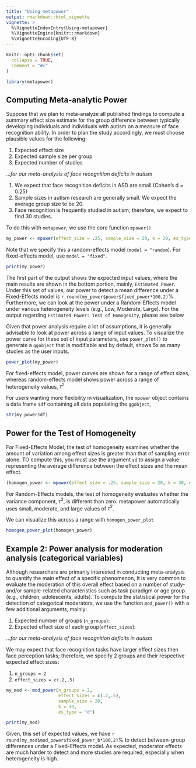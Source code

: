 ```yaml
---
title: "Using metapower"
output: rmarkdown::html_vignette
vignette: >
  %\VignetteIndexEntry{Using-metapower}
  %\VignetteEngine{knitr::rmarkdown}
  %\VignetteEncoding{UTF-8}
---
```


```r
knitr::opts_chunk$set(
  collapse = TRUE,
  comment = "#>"
)
```

```r
library(metapower)
```
## Computing Meta-analytic Power

Suppose that we plan to meta-analyze all published findings to compute a summary effect size estimate for the group difference between typically developing individuals and individuals with autism on a measure of face recognition ability. In order to plan the study accordingly, we must choose plausible values for the following:

1. Expected effect size
2. Expected sample size per group
3. Expected number of studies

...*for our meta-analysis of face recognition deficits in autism*

1. We expect that face recognition deficits in ASD are small (Cohen's d = 0.25)
2. Sample sizes in autism research are generally small. We expect the average group size to be 20.
3. Face recognition is frequently studied in autism; therefore, we expect to find 30 studies.

To do this with `metapower`, we use the core function `mpower()`

```r
my_power <- mpower(effect_size = .25, sample_size = 20, k = 30, es_type = "d")
```

Note that we specify this a random-effects model (`model = "random`). 
For fixed-effects model, use `model = "fixed"`.

```r
print(my_power)
```

The first part of the output shows the expected input values, where the main results are shown in the bottom portion, mainly, `Estimated Power`. Under this set of values, our power to detect a mean difference under a Fixed-Effects model is  `r round(my_power$power$fixed_power*100,2)`%. Furthermore, we can look at the power under a Random-Effects model under various heterogeneity levels (e.g., Low, Moderate, Large). For the output regarding `Estimated Power: Test of Homogenity`, please see below

Given that power analysis require a lot of assumptions, it is generally advisable to look at power across a range of input values. To visualize the power curve for these set of input parameters, use `power_plot()` to generate a `ggobject` that is modifiable and by default, shows 5x as many studies as the user inputs. 

```r
power_plot(my_power)
```

For fixed-effects model, power curves are shown for a range of effect sizes, whereas random-effects model shows power across a range of heterogeneity values, $\tau^2$

For users wanting more flexibility in visualization, the `mpower` object contains a data frame `$df` containing all data populating the `ggobject`,

```r
str(my_power$df)
```

## Power for the Test of Homogeneity

For Fixed-Effects Model, the test of homogeneity examines whether the amount of variation among effect sizes is greater than that of sampling error alone. TO compute this, you must use the argument `sd` to assign a value representing the average difference between the effect sizes and the mean effect. 
```r
(homogen_power <- mpower(effect_size = .25, sample_size = 20, k = 30, es_type = "d", sd = 3))
```

For Random-Effects models, the test of homogeneity evaluates whether the variance component, $\tau^2$, is different than zero. metapower automatically uses small, moderate, and large values of $\tau^2$. 

We can visualize this across a range with `homogen_power_plot`

```r
homogen_power_plot(homogen_power)
```

## Example 2: Power analysis for moderation analysis (categorical variables)

Although researchers are primarily interested in conducting meta-analysis to quantify the main effect of a specific phenomenon, It is very common to evaluate the moderation of this overall effect based on a number of study- and/or sample-related characteristics such as task paradigm or age group (e.g., children, adolescents, adults). To compute the statistical power for the detection of categorical moderators, we use the function `mod_power()` with a few additional arguments, mainly:

1. Expected number of groups (`n_groups`):
2. Expected effect size of each group(`effect_sizes`):

...*for our meta-analysis of face recognition deficits in autism*

We may expect that face recognition tasks have larger effect sizes then face perception tasks; therefore, we specify 2 groups and their respective expected effect sizes:

1. `n_groups = 2`
2. `effect_sizes = c(.2,.5)`

```r
my_mod <- mod_power(n_groups = 2, 
                    effect_sizes = c(.2,.5), 
                    sample_size = 20,
                    k = 30,
                    es_type = "d")
```

```r
print(my_mod)
```

Given, this set of expected values, we have `r round(my_mod$mod_power$fixed_power_b*100,2)`% to detect between-group differences under a Fixed-Effects model. As expected, moderator effects are much harder to detect and more studies are required, especially when heterogeneity is high.
